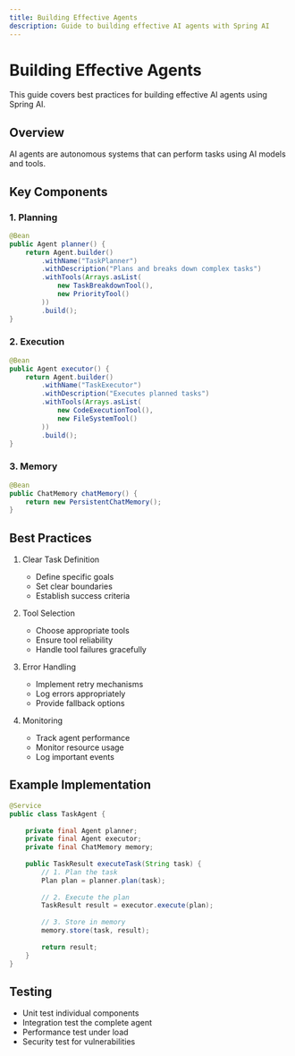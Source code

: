 ```yaml
---
title: Building Effective Agents
description: Guide to building effective AI agents with Spring AI
---
```


# Building Effective Agents

This guide covers best practices for building effective AI agents using Spring AI.

## Overview

AI agents are autonomous systems that can perform tasks using AI models and tools.

## Key Components

### 1. Planning

```java
@Bean
public Agent planner() {
    return Agent.builder()
        .withName("TaskPlanner")
        .withDescription("Plans and breaks down complex tasks")
        .withTools(Arrays.asList(
            new TaskBreakdownTool(),
            new PriorityTool()
        ))
        .build();
}
```

### 2. Execution

```java
@Bean
public Agent executor() {
    return Agent.builder()
        .withName("TaskExecutor")
        .withDescription("Executes planned tasks")
        .withTools(Arrays.asList(
            new CodeExecutionTool(),
            new FileSystemTool()
        ))
        .build();
}
```

### 3. Memory

```java
@Bean
public ChatMemory chatMemory() {
    return new PersistentChatMemory();
}
```

## Best Practices

1. Clear Task Definition
   - Define specific goals
   - Set clear boundaries
   - Establish success criteria

2. Tool Selection
   - Choose appropriate tools
   - Ensure tool reliability
   - Handle tool failures gracefully

3. Error Handling
   - Implement retry mechanisms
   - Log errors appropriately
   - Provide fallback options

4. Monitoring
   - Track agent performance
   - Monitor resource usage
   - Log important events

## Example Implementation

```java
@Service
public class TaskAgent {
    
    private final Agent planner;
    private final Agent executor;
    private final ChatMemory memory;
    
    public TaskResult executeTask(String task) {
        // 1. Plan the task
        Plan plan = planner.plan(task);
        
        // 2. Execute the plan
        TaskResult result = executor.execute(plan);
        
        // 3. Store in memory
        memory.store(task, result);
        
        return result;
    }
}
```

## Testing

- Unit test individual components
- Integration test the complete agent
- Performance test under load
- Security test for vulnerabilities 